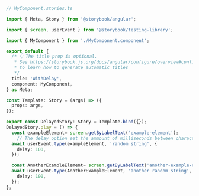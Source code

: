 ```ts
// MyComponent.stories.ts

import { Meta, Story } from '@storybook/angular';

import { screen, userEvent } from '@storybook/testing-library';

import { MyComponent } from './MyComponent.component';

export default {
  /* 👇 The title prop is optional.
   * See https://storybook.js.org/docs/angular/configure/overview#configure-story-loading
   * to learn how to generate automatic titles
   */
  title: 'WithDelay',
  component: MyComponent,
} as Meta;

const Template: Story = (args) => ({
  props: args,
});

export const DelayedStory: Story = Template.bind({});
DelayedStory.play = () => {
  const exampleElement= screen.getByLabelText('example-element');
    // The delay option set the ammount of milliseconds between characters being typed
  await userEvent.type(exampleElement, 'random string', {
    delay: 100,
  });

  const AnotherExampleElement= screen.getByLabelText('another-example-element');
  await userEvent.type(AnotherExampleElement, 'another random string', {
    delay: 100,
  });
};
```